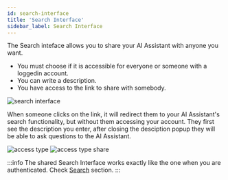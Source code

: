 ```yaml
---
id: search-interface
title: 'Search Interface'
sidebar_label: Search Interface
---
```



The Search inteface allows you to share your AI Assistant with anyone you want.
* You must choose if it is accessible for everyone or someone with a loggedin account.
* You can write a description.
* You have access to the link to share with somebody.

<Image src='/img/screenshots/tutorial-ui/expose/search-interface/search-interface.png' alt='search interface'/>

When someone clicks on the link, it will redirect them to your AI Assistant's search functionality, but without them accessing your account.
They first see the description you enter, after closing the desciption popup they will be able to ask questions to the AI Assistant.

<Tabs>
    <TabItem value='g1' label='Access Type' default>
        <Image src='/img/screenshots/tutorial-ui/expose/search-interface/search-interface-description.png' alt='access type'/>
    </TabItem>
    <TabItem value='s1' label='Share'>
        <Image src='/img/screenshots/tutorial-ui/expose/search-interface/search-interface-share.png' alt='access type share'/>
    </TabItem>
</Tabs>

:::info
The shared Search Interface works exactly like the one when you are authenticated. Check [Search](/tutorial-ui/ai-task/search) section.
:::